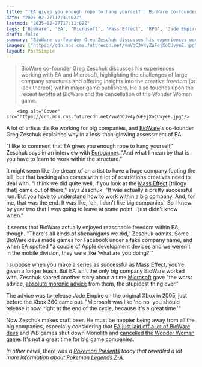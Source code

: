 ```yaml
---
title: "'EA gives you enough rope to hang yourself': BioWare co-founder says working for a big game company just ain't it, even if 'it was actually a pretty successful run' for Mass Effect"
date: "2025-02-27T17:31:02Z"
lastmod: "2025-02-27T17:31:02Z"
tags: ['BioWare', 'EA', 'Microsoft', 'Mass Effect', 'RPG', 'Jade Empire', 'Xbox', 'Game Development', 'Industry']
draft: false
summary: "BioWare co-founder Greg Zeschuk discusses his experiences working with EA and Microsoft, highlighting the challenges of large company structures and offering insights into the creative freedom (or lack thereof) within major game publishers. He also touches upon the recent layoffs at BioWare and the cancellation of the Wonder Woman game."
images: ["https://cdn.mos.cms.futurecdn.net/vuVdC3v4yZuFejXoCUvyeE.jpg"]
layout: PostSimple
---
```

> BioWare co-founder Greg Zeschuk discusses his experiences working with EA and Microsoft, highlighting the challenges of large company structures and offering insights into the creative freedom (or lack thereof) within major game publishers. He also touches upon the recent layoffs at BioWare and the cancellation of the Wonder Woman game.


        <img alt="Cover" src="https://cdn.mos.cms.futurecdn.net/vuVdC3v4yZuFejXoCUvyeE.jpg"/>
        
A lot of artists dislike working for big companies, and [BioWare](https://www.gamesradar.com/tag/bioware/)'s co-founder Greg Zeschuk explained why in a less-than-glowing assessment of EA.

"I like to comment that EA gives you enough rope to hang yourself," Zeschuk says in an interview with [<u>Eurogamer</u>](https://www.eurogamer.net/bioware-co-founder-reflects-on-mass-effect-3-ending-controversy-life-under-ea-and-the-worst-advice-received-from-xbox). "And what I mean by that is you have to learn to work within the structure."

It might seem like the dream of an artist to have a huge company footing the bill, but that backing also comes with a lot of restrictions creatives need to deal with. "I think we did quite well, if you look at the [<u>Mass Effect</u>](https://www.gamesradar.com/mass-effect-legendary-edition-walkthrough-guide/) [trilogy that] came out of there," says Zeschuk. "It was actually a pretty successful run. But you have to understand how to work within a big company. And, for me, that was the end. It was like, 'oh, I don't like big companies'. So I knew by year two that I was going to leave at some point. I just didn't know when."

It seems that BioWare actually enjoyed reasonable freedom within EA, though. "There's all kinds of shenanigans we did," Zeschuk admits. Some BioWare devs made games for Facebook under a fake company name, and when EA spotted "a couple of Apple development devices and we weren't in the mobile division, they were like 'what are you doing?'"

I suppose when you make a series as successful as Mass Effect, you're given a longer leash. But EA isn't the only big company BioWare worked with. Zeschuk shared another story about a time [Microsoft](https://www.gamesradar.com/tag/microsoft/) gave "the worst advice, [absolute moronic advice](https://www.gamesradar.com/games/rpg/jade-empire-couldve-joined-dragon-age-and-mass-effect-as-another-franchise-if-it-wasnt-for-xboxs-absolute-moronic-advice-says-bioware-co-founder/) from them, the stupidest thing ever."

The advice was to release Jade Empire on the original Xbox in 2005, just before the Xbox 360 came out. "Microsoft was like 'no no, you should release it now, right at the end of the cycle, because it's a great time.'"

Now Zeschuk makes craft beer. He must be happier being away from all the big companies, especially considering that [<u>EA just laid off a lot of BioWare devs</u>](https://www.gamesradar.com/games/dragon-age/as-layoffs-reportedly-hit-bioware-former-dragon-age-writer-tells-fans-not-to-worry-da-isnt-dead-because-its-yours-now/) and WB games shut down Monolith and [<u>cancelled the Wonder Woman game</u>](https://www.gamesradar.com/wonder-woman-game-guide/). It's not a great time for big game companies.

*In other news, there was a *[<u><em>Pokemon Presents</em></u>](https://www.gamesradar.com/news/live/pokemon-presents-february-2025-everything-announced-pokemon-day/)* today that revealed a lot more information about *[<u><em>Pokemon Legends Z-A</em></u>](https://www.gamesradar.com/pokemon-legends-z-a-guide/)*.*
        